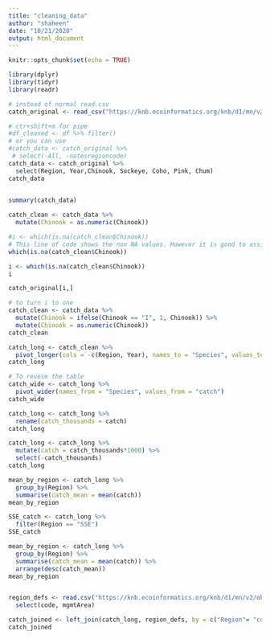 ```yaml
---
title: "cleaning_data"
author: "shaheen"
date: "10/21/2020"
output: html_document
---
```


```r
knitr::opts_chunk$set(echo = TRUE)
```
```r
library(dplyr)
library(tidyr)
library(readr)
```

```r
# instead of normal read.csv
catch_original <- read_csv("https://knb.ecoinformatics.org/knb/d1/mn/v2/object/df35b.302.1")
```
```r
# ctr+shift+m for pipe
#df_cleaned <- df %>% filter()
# or you can use
#catch_data <- catch_original %>% 
 # select(-All, -notesregioncode)
catch_data <- catch_original %>% 
  select(Region, Year,Chinook, Sockeye, Coho, Pink, Chum)
catch_data
  
```
```r
summary(catch_data)
```
```r
catch_clean <- catch_data %>% 
  mutate(Chinook = as.numeric(Chinook))

```
```r
#i <- which(is.na(catch_clean$Chinook))
# This line of code shows the non NA values. However it is good to assign it a variable as in line above.
which(is.na(catch_clean$Chinook))
```
```r
i <- which(is.na(catch_clean$Chinook))
i
```
```r
catch_original[i,]
```
```r
# to turn i to one
catch_clean <- catch_data %>% 
  mutate(Chinook = ifelse(Chinook == "I", 1, Chinook)) %>% 
  mutate(Chinook = as.numeric(Chinook))
catch_clean
```
```r
catch_long <- catch_clean %>% 
  pivot_longer(cols = -c(Region, Year), names_to = "Species", values_to = "catch")
catch_long
```
```r
# To revese the table
catch_wide <- catch_long %>% 
  pivot_wider(names_from = "Species", values_from = "catch")
catch_wide
```

```r
catch_long <- catch_long %>% 
  rename(catch_thousands = catch)
catch_long
```


```r
catch_long <- catch_long %>% 
  mutate(catch = catch_thousands*1000) %>% 
  select(-catch_thousands)
catch_long
```

```r
mean_by_region <- catch_long %>% 
  group_by(Region) %>% 
  summarise(catch_mean = mean(catch))
mean_by_region
```
```r
SSE_catch <- catch_long %>% 
  filter(Region == "SSE")
SSE_catch
```


```r
mean_by_region <- catch_long %>% 
  group_by(Region) %>% 
  summarise(catch_mean = mean(catch)) %>% 
  arrange(desc(catch_mean))
mean_by_region

```
```r

```


```r
region_defs <- read.csv("https://knb.ecoinformatics.org/knb/d1/mn/v2/object/df35b.303.1") %>%
  select(code, mgmtArea)
```

```r
catch_joined <- left_join(catch_long, region_defs, by = c("Region"= "code"))
catch_joined
```


```r
```

